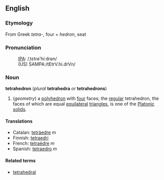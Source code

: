 ==English==
===Etymology===
From Greek ''tetra-'', four + ''hedron'', seat

===Pronunciation===
:[[w:IPA|IPA]]: /ˌtɛtrə'hiːdrən/
:(US) SAMPA:/tEtrV.hi.drVn/

===Noun===
'''tetrahedron''' (''plural'' '''tetrahedra''' ''or'' '''tetrahedrons''')

# (''geometry'') a [[polyhedron]] with [[four]] faces; the [[regular]] tetrahedron, the faces of which are equal [[equilateral]] [[triangle]]s, is one of the [[Platonic solid]]s.

====Translations====
*Catalan: [[tetràedre]] ''m''
*Finnish: [[tetraedri]]
*French: [[tetraèdre]] ''m''
*Spanish: [[tetraedro]] ''m''

====Related terms====
*[[tetrahedral]]